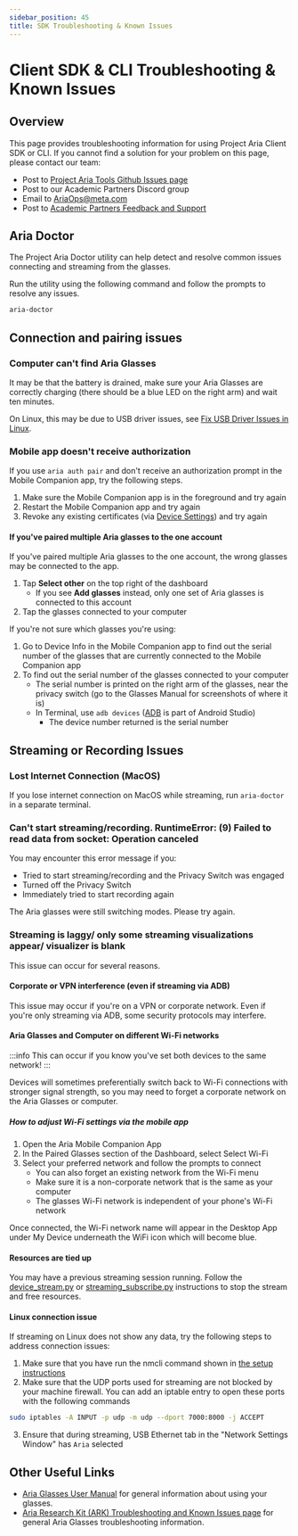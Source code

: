 ```yaml
---
sidebar_position: 45
title: SDK Troubleshooting & Known Issues
---
```


# Client SDK & CLI Troubleshooting & Known Issues

## Overview
This page provides troubleshooting information for using Project Aria Client SDK or CLI. If you cannot find a solution for your problem on this page, please contact our team:

* Post to [Project Aria Tools Github Issues page](https://github.com/facebookresearch/projectaria_tools/issues)
* Post to our Academic Partners Discord group
* Email to AriaOps@meta.com
* Post to [Academic Partners Feedback and Support](/docs/ARK/workplacegroup)

## Aria Doctor

The Project Aria Doctor utility can help detect and resolve common issues connecting and streaming from the glasses.

Run the utility using the following command and follow the prompts to resolve any issues.

```bash
aria-doctor
```

## Connection and pairing issues

### Computer can't find Aria Glasses
It may be that the battery is drained, make sure your Aria Glasses are correctly charging (there should be a blue LED on the right arm) and wait ten minutes.

On Linux, this may be due to USB driver issues, see [Fix USB Driver Issues in Linux](https://facebookresearch.github.io/projectaria_tools/docs/ARK/troubleshooting/linux_usb_driver).


### Mobile app doesn't receive authorization
If you use `aria auth pair` and don't receive an authorization prompt in the Mobile Companion app, try the following steps.

1. Make sure the Mobile Companion app is in the foreground and try again
2. Restart the Mobile Companion app and try again
3. Revoke any existing certificates (via [Device Settings](/docs/ARK/mobile_companion_app#aria-device-settings)) and try again

#### If you've paired multiple Aria glasses to the one account
If you've paired multiple Aria glasses to the one account, the wrong glasses may be connected to the app.
1. Tap **Select other** on the top right of the dashboard
    - If you see **Add glasses** instead, only one set of Aria glasses is connected to this account
2. Tap the glasses connected to your computer

If you're not sure which glasses you're using:
1. Go to Device Info in the Mobile Companion app to find out the serial number of the glasses that are currently connected to the Mobile Companion app
2. To find out the serial number of the glasses connected to your computer
    - The serial number is printed on the right arm of the glasses, near the privacy switch (go to the Glasses Manual for screenshots of where it is)
    - In Terminal, use `adb devices` ([ADB](https://developer.android.com/studio/command-line/adb) is part of Android Studio)
      - The device number returned is the serial number

## Streaming or Recording Issues

### Lost Internet Connection (MacOS)

If you lose internet connection on MacOS while streaming, run `aria-doctor` in a separate terminal.

### Can't start streaming/recording. RuntimeError: (9) Failed to read data from socket: Operation canceled

You may encounter this error message if you:
- Tried to start streaming/recording and the Privacy Switch was engaged
- Turned off the Privacy Switch
- Immediately tried to start recording again

The Aria glasses were still switching modes. Please try again.


### Streaming is laggy/ only some streaming visualizations appear/ visualizer is blank

This issue can occur for several reasons.

####  Corporate or VPN interference (even if streaming via ADB)

This issue may occur if you're on a VPN or corporate network. Even if you're only streaming via ADB, some security protocols may interfere.

#### Aria Glasses and Computer on different Wi-Fi networks

:::info
This can occur if you know you've set both devices to the same network!
:::

Devices will sometimes preferentially switch back to Wi-Fi connections with stronger signal strength, so you may need to forget a corporate network on the Aria Glasses or computer.

##### How to adjust Wi-Fi settings via the mobile app
1. Open the Aria Mobile Companion App
2. In the Paired Glasses section of the Dashboard, select Select Wi-Fi
3. Select your preferred network and follow the prompts to connect
    - You can also forget an existing network from the Wi-Fi menu
    - Make sure it is a non-corporate network that is the same as your computer
    - The glasses Wi-Fi network is independent of your phone's Wi-Fi network

Once connected, the Wi-Fi network name will appear in the Desktop App under My Device underneath the WiFi icon which will become blue.

#### Resources are tied up

You may have a previous streaming session running. Follow the [device_stream.py](/docs/ARK/sdk/samples/device_stream) or [streaming_subscribe.py](/docs/ARK/sdk/samples/streaming_subscribe) instructions to stop the stream and free resources.


#### Linux connection issue

If streaming on Linux does not show any data, try the following steps to address connection issues:
  1. Make sure that you have run the nmcli command shown in [the setup instructions](/docs/ARK/sdk/setup.mdx)
  2. Make sure that the UDP ports used for streaming are not blocked by your machine firewall. You can add an iptable entry to open these ports with the following commands

```bash
sudo iptables -A INPUT -p udp -m udp --dport 7000:8000 -j ACCEPT
```

  3. Ensure that during streaming, USB Ethernet tab in the "Network Settings Window" has `Aria` selected


## Other Useful Links

* [Aria Glasses User Manual](https://facebookresearch.github.io/projectaria_tools/docs/ARK/glasses_manual/glasses_user_manual) for general information about using your glasses.
* [Aria Research Kit (ARK) Troubleshooting and Known Issues page](https://facebookresearch.github.io/projectaria_tools/docs/ARK/troubleshooting/troubleshooting_issues) for general Aria Glasses troubleshooting information.
